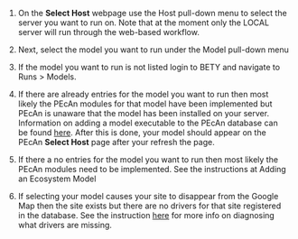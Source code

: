 
1. On the **Select Host** webpage use the Host pull-down menu to select the server you want to run on. Note that at the moment only the LOCAL server will run through the web-based workflow.

2. Next, select the model you want to run under the Model pull-down menu

3. If the model you want to run is not listed login to BETY and navigate to Runs > Models.

4. If there are already entries for the model you want to run then most likely the PEcAn modules for that model have been implemented but PEcAn is unaware that the model has been installed on your server. Information on adding a model executable to the PEcAn database can be found [here](../../developers_guide/Adding-an-Ecosystem-Model.md#model). After this is done, your model should appear on the PEcAn **Select Host** page after your refresh the page.

5. If there a no entries for the model you want to run then most likely the PEcAn modules need to be implemented. See the instructions at Adding an Ecosystem Model

6. If selecting your model causes your site to disappear from the Google Map then the site exists but there are no drivers for that site registered in the database. See the instruction [here](Choose-a-site.md#my-site-shows-up-when-i-dont-have-any-model-selected-but-disappears-once-i-select-the-model-i-want-to-run) for more info on diagnosing what drivers are missing.

